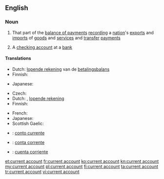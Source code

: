 ==English==
{{wikipedia}}

===Noun===
{{en-noun|sg=[[current]] [[account]]}}

# That part of the [[balance of payments]] [[recording]] a [[nation]]'s [[export]]s and [[import]]s of [[goods]] and [[service]]s and [[transfer]] [[payment]]s
# {{British}} A [[checking account]] at a [[bank]]

====Translations====
{{trans-top|part of balance of payments}}
* Dutch: [[lopende rekening]] van de [[betalingsbalans]] {{f}}
* Finnish: {{t-|fi|vaihtotase}}
{{trans-mid}}
* Japanese: {{t|ja|経常勘定|tr=keijōkanjō}}
{{trans-bottom}}

{{trans-top|checking account}}
* Czech: {{t-|cs|běžný účet|m}}
* Dutch: {{t+|nl|zichtrekening|f}}, [[lopende rekening]]
* Finnish: {{t-|fi|käyttelytili}}
{{trans-mid}}
* French: {{t+|fr|compte courant|m}}
* Japanese: {{t|ja|当座預金|tr=tōzayokin}}
* Scottish Gaelic: {{t|gd|ruith-chunntas|m}}
{{trans-bottom}}

{{checktrans-top}}
* {{ttbc|ia}}: [[conto currente]]
* {{ttbc|pt}}: [[conta corrente]]
* {{ttbc|es}}: [[cuenta corriente]] {{f}}
{{trans-bottom}}

[[et:current account]]
[[fr:current account]]
[[ko:current account]]
[[kn:current account]]
[[my:current account]]
[[pl:current account]]
[[fi:current account]]
[[ta:current account]]
[[tr:current account]]
[[vi:current account]]